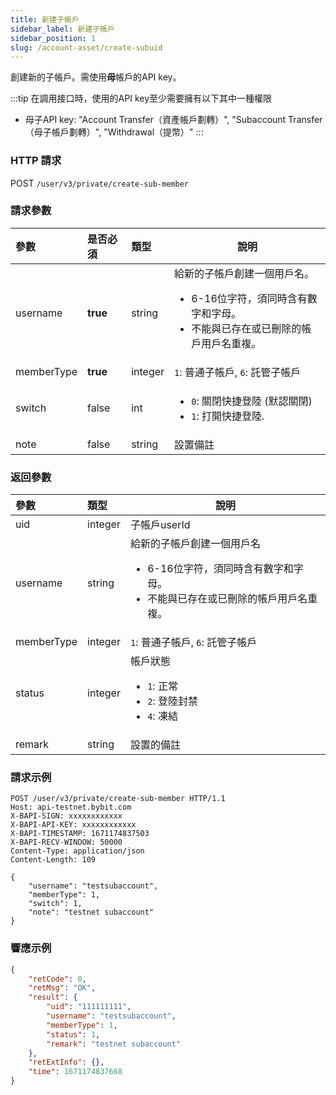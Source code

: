 ```yaml
---
title: 新建子帳戶
sidebar_label: 新建子帳戶
sidebar_position: 1
slug: /account-asset/create-subuid
---
```

創建新的子帳戶。需使用<b>母</b>帳戶的API key。

:::tip
在調用接口時，使用的API key至少需要擁有以下其中一種權限
* 母子API key: "Account Transfer（資產帳戶劃轉）", "Subaccount Transfer（母子帳戶劃轉）", "Withdrawal（提幣）"
:::

### HTTP 請求
POST `/user/v3/private/create-sub-member`

### 請求參數
| 參數 | 是否必須 | 類型 | 說明|
|:----- |:-------|:-----|------ |
|username |<b>true</b> |string |給新的子帳戶創建一個用戶名。<ul><li>6-16位字符，須同時含有數字和字母。</li><li>不能與已存在或已刪除的帳戶用戶名重複。</li></ul>|
|memberType |<b>true</b> |integer |`1`: 普通子帳戶, `6`: 託管子帳戶|
|switch |false |int |<ul><li> `0`: 關閉快捷登陸 (默認關閉)</li><li>  `1`: 打開快捷登陸.</li></ul>|
|note |false |string |設置備註 |

### 返回參數
| 參數 | 類型 | 說明|
|:----- |:-----|----- |
|uid |integer |子帳戶userId |
|username |string |給新的子帳戶創建一個用戶名 <ul><li>6-16位字符，須同時含有數字和字母。</li><li>不能與已存在或已刪除的帳戶用戶名重複。</li></ul>|
|memberType |integer |`1`: 普通子帳戶, `6`: 託管子帳戶|
|status |integer |帳戶狀態<ul><li>`1`: 正常</li><li>`2`: 登陸封禁</li><li>`4`: 凍結 </li></ul>|
|remark |string |設置的備註 |

### 請求示例

```http
POST /user/v3/private/create-sub-member HTTP/1.1
Host: api-testnet.bybit.com
X-BAPI-SIGN: xxxxxxxxxxxx
X-BAPI-API-KEY: xxxxxxxxxxxx
X-BAPI-TIMESTAMP: 1671174837503
X-BAPI-RECV-WINDOW: 50000
Content-Type: application/json
Content-Length: 109

{
    "username": "testsubaccount",
    "memberType": 1,
    "switch": 1,
    "note": "testnet subaccount"
}
```

### 響應示例

```json
{
    "retCode": 0,
    "retMsg": "OK",
    "result": {
        "uid": "111111111",
        "username": "testsubaccount",
        "memberType": 1,
        "status": 1,
        "remark": "testnet subaccount"
    },
    "retExtInfo": {},
    "time": 1671174837668
}
```